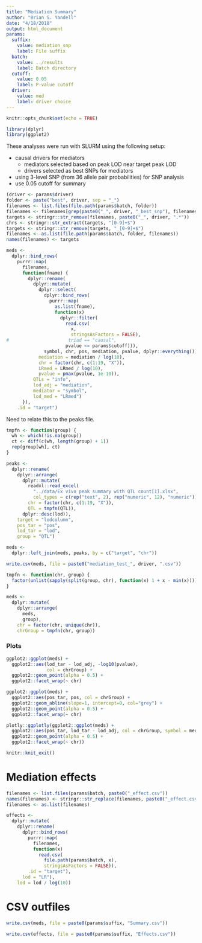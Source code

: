 ```yaml
---
title: "Mediation Summary"
author: "Brian S. Yandell"
date: "4/18/2018"
output: html_document
params:
  suffix:
    value: mediation_snp
    label: File suffix
  batch:
    value: ../results
    label: Batch directory
  cutoff:
    value: 0.05
    label: P-value cutoff
  driver:
    value: med
    label: driver choice
---
```


```r
knitr::opts_chunk$set(echo = TRUE)
```

```r
library(dplyr)
library(ggplot2)
```

These analyses were run with SLURM using the following setup:

- causal drivers for mediators
    + mediators selected based on peak LOD near target peak LOD
    + drivers selected as best SNPs for mediators
- using 3-level SNP (from 36 allele pair probabilities) for SNP analysis
- use 0.05 cutoff for summary

```r
(driver <- params$driver)
folder <- paste("best", driver, sep = "_")
filenames <- list.files(file.path(params$batch, folder))
filenames <- filenames[grep(paste0("_", driver, "_best_snp"), filenames)]
targets <- stringr::str_remove(filenames, paste0("_", driver, ".*"))
chrs <- stringr::str_extract(targets, "[0-9]+$")
targets <- stringr::str_remove(targets, "_[0-9]+$")
filenames <- as.list(file.path(params$batch, folder, filenames))
names(filenames) <- targets
```

```r
meds <- 
  dplyr::bind_rows(
    purrr::map(
      filenames,
      function(fname) {
        dplyr::rename(
          dplyr::mutate(
            dplyr::select(
              dplyr::bind_rows(
                purrr::map(
                  as.list(fname),
                  function(x) 
                    dplyr::filter(
                      read.csv(
                        x,
                        stringsAsFactors = FALSE),
#                      triad == "causal",
                      pvalue <= params$cutoff))),
              symbol, chr, pos, mediation, pvalue, dplyr::everything()),
            mediation = mediation / log(10),
            chr = factor(chr, c(1:19, "X")),
            LRmed = LRmed / log(10),
            pvalue = pmax(pvalue, 1e-10)),
          QTLs = "info",
          lod_adj = "mediation",
          mediator = "symbol",
          lod_med = "LRmed")
      }),
    .id = "target")
```

Need to relate this to the peaks file.

```r
tmpfn <- function(group) {
  wh <- which(!is.na(group))
  ct <- diff(c(wh, length(group) + 1))
  rep(group[wh], ct)
}

peaks <- 
  dplyr::rename(
    dplyr::arrange(
      dplyr::mutate(
        readxl::read_excel(
          "../data/Ex vivo peak summary with QTL count[1].xlsx",
          col_types = c(rep("text", 2), rep("numeric", 12), "numeric")),
        chr = factor(chr, c(1:19, "X")),
        QTL = tmpfn(QTL)),
      dplyr::desc(lod)),
    target = "lodcolumn",
    pos_tar = "pos",
    lod_tar = "lod",
    group = "QTL")
```

```r
meds <- 
  dplyr::left_join(meds, peaks, by = c("target", "chr"))
```

```r
write.csv(meds, file = paste0("mediation_test_", driver, ".csv"))
```

```r
tmpfn <- function(chr, group) {
  factor(unlist(sapply(split(group, chr), function(x) 1 + x - min(x))))
}
```

```r
meds <- 
  dplyr::mutate(
    dplyr::arrange(
      meds,
      group),
    chr = factor(chr, unique(chr)),
    chrGroup = tmpfn(chr, group))
```

### Plots

```r
ggplot2::ggplot(meds) +
  ggplot2::aes(lod_tar - lod_adj, -log10(pvalue),
               col = chrGroup) +
  ggplot2::geom_point(alpha = 0.5) +
  ggplot2::facet_wrap(~ chr)
```

```r
ggplot2::ggplot(meds) +
  ggplot2::aes(pos_tar, pos, col = chrGroup) +
  ggplot2::geom_abline(slope=1, intercept=0, col="grey") +
  ggplot2::geom_point(alpha = 0.5) +
  ggplot2::facet_wrap(~ chr)
```

```r
plotly::ggplotly(ggplot2::ggplot(meds) +
  ggplot2::aes(pos_tar, lod_tar - lod_adj, col = chrGroup, symbol = mediator) +
  ggplot2::geom_point(alpha = 0.5) +
  ggplot2::facet_wrap(~ chr))
```

```r
knitr::knit_exit()
```

# Mediation effects

```r
filenames <- list.files(params$batch, paste0("_effect.csv"))
names(filenames) <- stringr::str_replace(filenames, paste0("_effect.csv"), "")
filenames <- as.list(filenames)
```

```r
effects <- 
  dplyr::mutate(
    dplyr::rename(
      dplyr::bind_rows(
        purrr::map(
          filenames,
          function(x) 
            read.csv(
              file.path(params$batch, x),
              stringsAsFactors = FALSE)),
        .id = "target"),
      lod = "LR"),
    lod = lod / log(10))
```

# CSV outfiles

```r
write.csv(meds, file = paste0(params$suffix, "Summary.csv"))
```

```r
write.csv(effects, file = paste0(params$suffix, "Effects.csv"))
```


